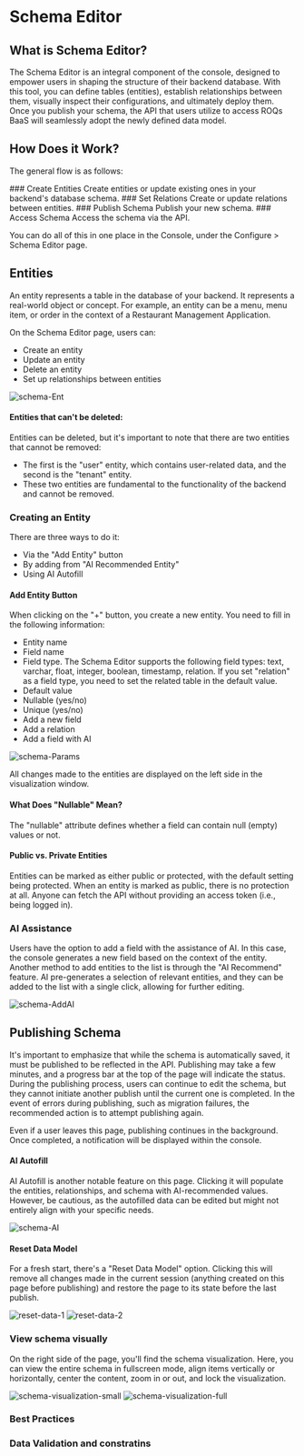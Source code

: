 
# Schema Editor

## What is Schema Editor?

The Schema Editor is an integral component of the console, designed to empower users in shaping the structure of their backend database. With this tool, you can define tables (entities), establish relationships between them, visually inspect their configurations, and ultimately deploy them. Once you publish your schema, the API that users utilize to access ROQs BaaS will seamlessly adopt the newly defined data model.

## How Does it Work?

The general flow is as follows:

<Steps>
### Create Entities 
Create entities or update existing ones in your backend's database schema.
### Set Relations 
Create or update relations between entities.
### Publish Schema
Publish your new schema.
### Access Schema
Access the schema via the API.
</Steps>

You can do all of this in one place in the Console, under the Configure > Schema Editor page.

## Entities

An entity represents a table in the database of your backend. It represents a real-world object or concept. For example, an entity can be a menu, menu item, or order in the context of a Restaurant Management Application.

On the Schema Editor page, users can:

- Create an entity
- Update an entity
- Delete an entity
- Set up relationships between entities

![schema-Ent](public/screenshots/schemaEnt.jpg)

#### Entities that can't be deleted:

Entities can be deleted, but it's important to note that there are two entities that cannot be removed:

- The first is the "user" entity, which contains user-related data, and the second is the "tenant" entity.
- These two entities are fundamental to the functionality of the backend and cannot be removed.

### Creating an Entity

There are three ways to do it:

- Via the "Add Entity" button
- By adding from "AI Recommended Entity"
- Using AI Autofill

#### Add Entity Button

When clicking on the "+" button, you create a new entity. You need to fill in the following information:

- Entity name
- Field name
- Field type. The Schema Editor supports the following field types: text, varchar, float, integer, boolean, timestamp, relation. If you set "relation" as a field type, you need to set the related table in the default value.
- Default value
- Nullable (yes/no)
- Unique (yes/no)
- Add a new field
- Add a relation
- Add a field with AI

![schema-Params](public/screenshots/schemaParams.jpg)

All changes made to the entities are displayed on the left side in the visualization window.

#### What Does "Nullable" Mean?

The "nullable" attribute defines whether a field can contain null (empty) values or not.

#### Public vs. Private Entities

Entities can be marked as either public or protected, with the default setting being protected. When an entity is marked as public, there is no protection at all. Anyone can fetch the API without providing an access token (i.e., being logged in).

### AI Assistance

Users have the option to add a field with the assistance of AI. In this case, the console generates a new field based on the context of the entity.
Another method to add entities to the list is through the "AI Recommend" feature. AI pre-generates a selection of relevant entities, and they can be added to the list with a single click, allowing for further editing.

![schema-AddAI](public/screenshots/schemaAddFieldAI.jpg)

## Publishing Schema

It's important to emphasize that while the schema is automatically saved, it must be published to be reflected in the API. Publishing may take a few minutes, and a progress bar at the top of the page will indicate the status. During the publishing process, users can continue to edit the schema, but they cannot initiate another publish until the current one is completed. In the event of errors during publishing, such as migration failures, the recommended action is to attempt publishing again.

Even if a user leaves this page, publishing continues in the background. Once completed, a notification will be displayed within the console.

#### AI Autofill

AI Autofill is another notable feature on this page. Clicking it will populate the entities, relationships, and schema with AI-recommended values. However, be cautious, as the autofilled data can be edited but might not entirely align with your specific needs.

![schema-AI](public/screenshots/schemaAI.jpg)

#### Reset Data Model

For a fresh start, there's a "Reset Data Model" option. Clicking this will remove all changes made in the current session (anything created on this page before publishing) and restore the page to its state before the last publish.

![reset-data-1](public/screenshots/schemaReset1.jpg)
![reset-data-2](public/screenshots/schemaReset2.jpg)

### View schema visually

On the right side of the page, you'll find the schema visualization. Here, you can view the entire schema in fullscreen mode, align items vertically or horizontally, center the content, zoom in or out, and lock the visualization.

![schema-visualization-small](public/screenshots/schemaVisual1.jpg)
![schema-visualization-full](public/screenshots/schemaVisual2.jpg)

### Best Practices

### Data Validation and constratins